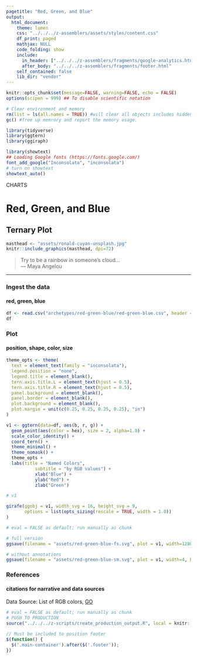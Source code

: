 ```yaml
---
pagetitle: "Red, Green, and Blue"
output:
  html_document:
    theme: lumen
    css: "../../../z-assemblers/assets/styles/content.css"
    df_print: paged
    mathjax: NULL
    code_folding: show
    include:
      in_header: ["../../../z-assemblers/fragments/google-analytics.html", "../../../z-assemblers/fragments/header.html"]
      after_body: "../../../z-assemblers/fragments/footer.html"
    self_contained: false
    lib_dir: "vendor"
---
```


```r

knitr::opts_chunk$set(message=FALSE, warning=FALSE, echo = FALSE)
options(scipen = 999) ## To disable scientific notation

# Clear environment and memory
rm(list = ls(all.names = TRUE)) #will clear all objects includes hidden objects.
gc() #free up memrory and report the memory usage.

library(tidyverse)
library(ggtern)
library(ggiraph)

library(showtext)
## Loading Google fonts (https://fonts.google.com/)
font_add_google("Inconsolata", "inconsolata")
# turn on showtext
showtext_auto()

```

<div class="activity">
CHARTS
</div>

# Red, Green, and Blue
## Ternary Plot

```r

masthead <- "assets/ronald-cuyan-unsplash.jpg"
knitr::include_graphics(masthead, dpi=72)

```

> Try to be a rainbow in someone's cloud...\
--- Maya Angelou\

***

### Ingest the data
#### red, green, blue

```r

df <- read.csv("archetypes/red-green-blue/red-green-blue.csv", header = TRUE, stringsAsFactors = FALSE)
df

```


### Plot
#### position, shape, color, size


```r

theme_opts <- theme(
  text = element_text(family = "inconsolata"),
  legend.position = "none",
  legend.title = element_blank(),
  tern.axis.title.L = element_text(hjust = 0.5),
  tern.axis.title.R = element_text(hjust = 0.5),
  panel.background = element_blank(),
  panel.border = element_blank(),
  plot.background = element_blank(),
  plot.margin = unit(c(0.25, 0.25, 0.25, 0.25), "in")
)

v1 <- ggtern(data=df, aes(b, r, g)) + 
  geom_point(aes(color = hex), size = 2, alpha=1.0) + 
  scale_color_identity() +
  coord_tern() +
  theme_minimal() +
  theme_nomask() +
  theme_opts +
  labs(title = "Named Colors", 
           subtitle = "by RGB values") +
           xlab("Blue") + 
           ylab("Red") +
           zlab("Green")

# v1

girafe(ggobj = v1, width_svg = 16, height_svg = 9,
       options = list(opts_sizing(rescale = TRUE, width = 1.0))
)


```



```r

# eval = FALSE as default; run manually as chunk

# full version
ggsave(filename = "assets/red-green-blue-fs.svg", plot = v1, width=1280/72, height=720/72)

# without annotations
ggsave(filename = "assets/red-green-blue-sm.svg", plot = v1, width=4, height=2.25)

```

### References
#### citations for narrative and data sources

Data Source:  List of RGB colors, [GO](https://github.com/codebrainz/color-names/blob/master/output/colors.csv){target="_blank"}


```r

# eval = FALSE as default; run manually as chunk
# PUSH TO PRODUCTION
source("../../../z-scripts/create_production_output.R", local = knitr::knit_global())

```



```js

// Must be included to position footer
$(function() {
  $('.main-container').after($('.footer'));
})

```




